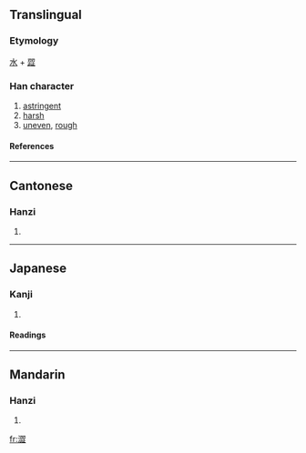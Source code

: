 {{see|渋|涩|澁}}

==Translingual==
===Etymology===
[[水]] + [[歰]]
===Han character===
{{Han char|rn=85|rad=水|as=14|sn=17|four=3711<sub>1</sub>|canj=水尸戈一 (ESIM)}}
# [[astringent]]
# [[harsh]]
# [[uneven]], [[rough]]
====References====
{{Han ref|kx=0651.200|dkj=18311|dj=1061.230|hdz=31774.120|uh=6F80|ud=28544|bh=C0DF|bd=49375}}

----
==Cantonese==
===Hanzi===
{{yue-hanzi|jyut=|y=sap1, sap3}}
# {{defn|Cantonese}}

----
==Japanese==
===Kanji===
{{ja-kanji|grade=|rs=水14}}
# {{defn|Japanese}} 
====Readings====
{{ja-readings|on=[[じゅう]] (jū), [[しゅう]] (shū)|kun=[[しぶい]] (shibui), [[しぶ]] (shibu)}}

----
==Mandarin==
===Hanzi===
{{cmn-hanzi|sim=涩|pin=[[sè]] (se4)|wg=se<sup>4</sup>}}
# {{defn|Mandarin}}

[[fr:澀]]